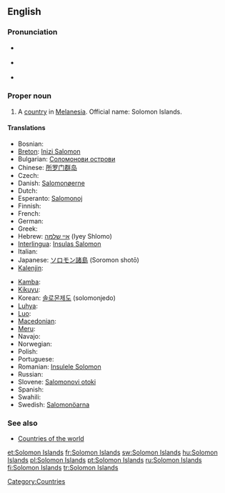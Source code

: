 {{wikipedia}}
==English==

===Pronunciation===
* {{a|UK}} {{IPA|/ˈsɒl.ə.mən ˈaɪ.ləndz/}}
* {{a|US}} {{IPA|/ˈsɑ.lə.mən ˈaɪ.ləndz/}}
* {{audio|en-us-Solomon Islands.ogg|Audio (US)}}

===Proper noun===
{{en-proper noun|sg=[[Solomon]] [[island|Islands]]}}

# A [[country]] in [[Melanesia]]. Official name: Solomon Islands.

====Translations====
{{trans-top|A country in Melanesia}}
* Bosnian: {{t|bs|Solomonova Ostrva|n|p}}
* [[Breton]]: [[Inizi Salomon]]
* Bulgarian: [[Соломонови острови]]
* Chinese: [[所罗门群岛]]
* Czech: {{t-|cs|Šalamounovy ostrovy|m|p}}
* Danish: [[Salomonøerne]]
* Dutch: {{t+|nl|Salomonseilanden}}
* Esperanto: [[Salomonoj]]
* Finnish: {{t+|fi|Salomonsaaret}}
* French: {{t+|fr|Îles Salomon}}
* German: {{t+|de|Salomonen}}
* Greek: {{t-|el|Νήσοι Σολομώντος|m|p|tr=Nísoi Solomóntos|sc=Grek}}
* Hebrew: [[איי שלמה]] (Iyey Shlomo)
* [[Interlingua]]: [[Insulas Salomon]]
* Italian: {{t+|it|Isole Salomone}}
* Japanese: [[ソロモン諸島]] (Soromon shotō)
* [[Kalenjin]]: {{tø|kln|Solomon}}
{{trans-mid}}
* [[Kamba]]: {{tø|kam|Solomoni}}
* [[Kikuyu]]: {{tø|ki|Solomon}}
* Korean: [[솔로몬제도]] (solomonjedo)
* [[Luhya]]: {{tø|luy|Solomoni}}
* [[Luo]]: {{tø|luo|Solomon}}
* [[Macedonian]]: {{t|mk|Соломонови Острови|m|p|tr=Solomónovi Óstrovi|sc=Cyrl|xs=Macedonian}}
* [[Meru]]: {{tø|mer|Solomon}}
* Navajo: {{tø|nv|Sólomon Tó Bináhaazyínígíí}}
* Norwegian: {{t-|no|Salomonøyene}}
* Polish: {{t+|pl|Wyspy Salomona}}
* Portuguese: {{t+|pt|Ilhas Salomão}}
* Romanian: [[Insulele Solomon]]
* Russian: {{t|ru|Соломоновы острова|tr=Solomónovy ostrová|m|p}}
* Slovene: [[Salomonovi otoki]] {{m|p}}
* Spanish: {{t+|es|Islas Salomón}}
* Swahili: {{t+|sw|Solomoni|xs=Swahili}}
* Swedish: [[Salomonöarna]]
{{trans-bottom}}

===See also===
* [[Appendix:Countries of the world|Countries of the world]]

[[Category:Countries]]

[[et:Solomon Islands]]
[[fr:Solomon Islands]]
[[sw:Solomon Islands]]
[[hu:Solomon Islands]]
[[pl:Solomon Islands]]
[[pt:Solomon Islands]]
[[ru:Solomon Islands]]
[[fi:Solomon Islands]]
[[tr:Solomon Islands]]